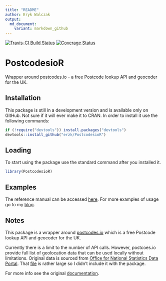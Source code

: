 ---
title: "README"
author: Eryk Walczak
output:
  md_document:
    variant: markdown_github
---

[![Travis-CI Build Status](https://travis-ci.org/erzk/PostcodesioR.svg?branch=master)](https://travis-ci.org/erzk/PostcodesioR)
[![Coverage Status](https://img.shields.io/codecov/c/github/erzk/PostcodesioR/master.svg)](https://codecov.io/github/erzk/PostcodesioR?branch=master)

# PostcodesioR

Wrapper around postcodes.io - a free Postcode lookup API and geocoder for the UK.

## Installation

This package is still in a development version and is available only on GitHub. Not sure if it will ever make it to CRAN.
In order to install it use the  following commands:

```{r, eval=FALSE}
if (!require("devtools")) install.packages("devtools")
devtools::install_github("erzk/PostcodesioR")
```

## Loading

To start using the package use the standard command after you installed it.

```{r, eval=FALSE}
library(PostcodesioR)
```

## Examples

The reference manual can be accessed [here](https://github.com/erzk/PostcodesioR/blob/master/PostcodesioR.pdf).
For more examples of usage go to my [blog](https://walczak.org/2016/07/postcode-and-geolocation-api-for-the-uk/).

## Notes

This package is a wrapper around [postcodes.io](http://postcodes.io/) which is a free Postcode lookup API and geocoder for the UK.

Currently there is a limit to the number of API calls. However, postcoes.io provide full list of geolocation data that can be used locally without limitations. Original data is sourced from [Office for National Statistics Data Portal](https://geoportal.statistics.gov.uk/geoportal/catalog/main/home.page).
That [file](https://github.com/ideal-postcodes/postcodes.io/blob/master/latest) is rather large so I didn't include it with the package.

For more info see the original [documentation](https://postcodes.io/docs).
